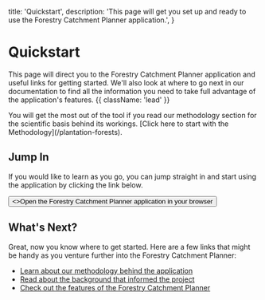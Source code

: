   title: 'Quickstart',
  description:
    'This page will get you set up and ready to use the Forestry Catchment Planner application.',
}

# Quickstart

This page will direct you to the Forestry Catchment Planner application and useful links for getting started. We'll also look at where to go next in our documentation to find all the information you need to take full advantage of the application's features. {{ className: 'lead' }}

<Note>
  You will get the most out of the tool if you read our methodology section for the scientific basis behind its workings. [Click here to start with the Methodology](/plantation-forests).
</Note>

## Jump In

If you would like to learn as you go, you can jump straight in and start using the application by clicking the link below.

<div className="not-prose">
  <Button href="https://catchment.maphq.co.nz" variant="text" arrow="right">
    <>Open the Forestry Catchment Planner application in your browser</>
  </Button>
</div>

## What's Next?

Great, now you know where to get started. Here are a few links that might be handy as you venture further into the Forestry Catchment Planner:

- [Learn about our methodology behind the application](/plantation-forests)
- [Read about the background that informed the project](/background)
- [Check out the features of the Forestry Catchment Planner](/guides)
